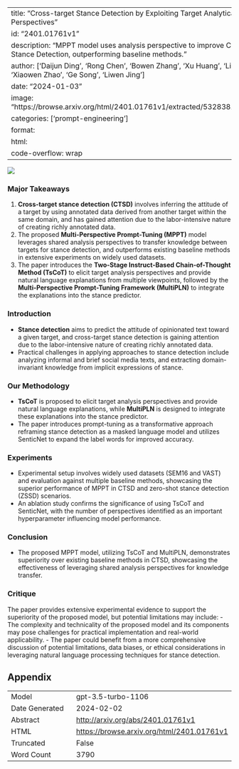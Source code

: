 
---
title: "Cross-target Stance Detection by Exploiting Target Analytical Perspectives"
id: "2401.01761v1"
description: "MPPT model uses analysis perspective to improve Cross-target Stance Detection, outperforming baseline methods."
author: ['Daijun Ding', 'Rong Chen', 'Bowen Zhang', 'Xu Huang', 'Li Dong', 'Xiaowen Zhao', 'Ge Song', 'Liwen Jing']
date: "2024-01-03"
image: "https://browse.arxiv.org/html/2401.01761v1/extracted/5328381/fra123.png"
categories: ['prompt-engineering']
format:
  html:
    code-overflow: wrap
---

![](https://browse.arxiv.org/html/2401.01761v1/extracted/5328381/fra123.png)

### Major Takeaways
1. **Cross-target stance detection (CTSD)** involves inferring the attitude of a target by using annotated data derived from another target within the same domain, and has gained attention due to the labor-intensive nature of creating richly annotated data.
2. The proposed **Multi-Perspective Prompt-Tuning (MPPT)** model leverages shared analysis perspectives to transfer knowledge between targets for stance detection, and outperforms existing baseline methods in extensive experiments on widely used datasets.
3. The paper introduces the **Two-Stage Instruct-Based Chain-of-Thought Method (TsCoT)** to elicit target analysis perspectives and provide natural language explanations from multiple viewpoints, followed by the **Multi-Perspective Prompt-Tuning Framework (MultiPLN)** to integrate the explanations into the stance predictor.

### Introduction
- **Stance detection** aims to predict the attitude of opinionated text toward a given target, and cross-target stance detection is gaining attention due to the labor-intensive nature of creating richly annotated data.
- Practical challenges in applying approaches to stance detection include analyzing informal and brief social media texts, and extracting domain-invariant knowledge from implicit expressions of stance.

### Our Methodology
- **TsCoT** is proposed to elicit target analysis perspectives and provide natural language explanations, while **MultiPLN** is designed to integrate these explanations into the stance predictor.
- The paper introduces prompt-tuning as a transformative approach reframing stance detection as a masked language model and utilizes SenticNet to expand the label words for improved accuracy.

### Experiments
- Experimental setup involves widely used datasets (SEM16 and VAST) and evaluation against multiple baseline methods, showcasing the superior performance of MPPT in CTSD and zero-shot stance detection (ZSSD) scenarios.
- An ablation study confirms the significance of using TsCoT and SenticNet, with the number of perspectives identified as an important hyperparameter influencing model performance.

### Conclusion
- The proposed MPPT model, utilizing TsCoT and MultiPLN, demonstrates superiority over existing baseline methods in CTSD, showcasing the effectiveness of leveraging shared analysis perspectives for knowledge transfer.

### Critique
The paper provides extensive experimental evidence to support the superiority of the proposed model, but potential limitations may include:
- The complexity and technicality of the proposed model and its components may pose challenges for practical implementation and real-world applicability.
- The paper could benefit from a more comprehensive discussion of potential limitations, data biases, or ethical considerations in leveraging natural language processing techniques for stance detection.

## Appendix

|          |          |
|----------|----------|
| Model     | gpt-3.5-turbo-1106       |
| Date Generated     | 2024-02-02       |
| Abstract | [http://arxiv.org/abs/2401.01761v1](http://arxiv.org/abs/2401.01761v1)        |
| HTML     | [https://browse.arxiv.org/html/2401.01761v1](https://browse.arxiv.org/html/2401.01761v1)       |
| Truncated       | False       |
| Word Count       | 3790       |